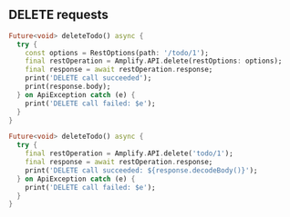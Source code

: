 ## DELETE requests

<BlockSwitcher>

<Block name="Stable (Mobile)">

  ```dart
  Future<void> deleteTodo() async {
    try {
      const options = RestOptions(path: '/todo/1');
      final restOperation = Amplify.API.delete(restOptions: options);
      final response = await restOperation.response;
      print('DELETE call succeeded');
      print(response.body);
    } on ApiException catch (e) {
      print('DELETE call failed: $e');
    }
  }
  ```

</Block>

<Block name = "Developer Preview (Mobile, Web & Desktop)">

  ```dart
  Future<void> deleteTodo() async {
    try {
      final restOperation = Amplify.API.delete('todo/1');
      final response = await restOperation.response;
      print('DELETE call succeeded: ${response.decodeBody()}');
    } on ApiException catch (e) {
      print('DELETE call failed: $e');
    }
  }
  ```
  
</Block>

</BlockSwitcher>



